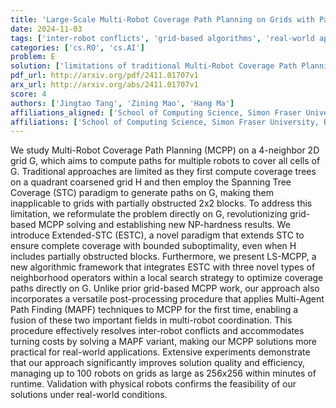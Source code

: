 ```yaml
---
title: 'Large-Scale Multi-Robot Coverage Path Planning on Grids with Path Deconfliction'
date: 2024-11-03
tags: ['inter-robot conflicts', 'grid-based algorithms', 'real-world applications', 'path deconfliction', 'local search strategy', 'Multi-Robot Coverage Path Planning', 'NP-hardness', 'Multi-Agent Path Finding', 'Extended-STC']
categories: ['cs.RO', 'cs.AI']
problem: E
solution: ['limitations of traditional Multi-Robot Coverage Path Planning approaches']
pdf_url: http://arxiv.org/pdf/2411.01707v1
arx_url: http://arxiv.org/abs/2411.01707v1
score: 4
authors: ['Jingtao Tang', 'Zining Mao', 'Hang Ma']
affiliations_aligned: ['School of Computing Science, Simon Fraser University, Burnaby, BC V5A1S6, Canada', 'School of Computing Science, Simon Fraser University, Burnaby, BC V5A1S6, Canada', 'School of Computing Science, Simon Fraser University, Burnaby, BC V5A1S6, Canada']
affiliations: ['School of Computing Science, Simon Fraser University, Burnaby, BC V5A1S6, Canada']
---
```



We study Multi-Robot Coverage Path Planning (MCPP) on a 4-neighbor 2D grid G, which aims to compute paths for multiple robots to cover all cells of G. Traditional approaches are limited as they first compute coverage trees on a quadrant coarsened grid H and then employ the Spanning Tree Coverage (STC) paradigm to generate paths on G, making them inapplicable to grids with partially obstructed 2x2 blocks. To address this limitation, we reformulate the problem directly on G, revolutionizing grid-based MCPP solving and establishing new NP-hardness results. We introduce Extended-STC (ESTC), a novel paradigm that extends STC to ensure complete coverage with bounded suboptimality, even when H includes partially obstructed blocks. Furthermore, we present LS-MCPP, a new algorithmic framework that integrates ESTC with three novel types of neighborhood operators within a local search strategy to optimize coverage paths directly on G. Unlike prior grid-based MCPP work, our approach also incorporates a versatile post-processing procedure that applies Multi-Agent Path Finding (MAPF) techniques to MCPP for the first time, enabling a fusion of these two important fields in multi-robot coordination. This procedure effectively resolves inter-robot conflicts and accommodates turning costs by solving a MAPF variant, making our MCPP solutions more practical for real-world applications. Extensive experiments demonstrate that our approach significantly improves solution quality and efficiency, managing up to 100 robots on grids as large as 256x256 within minutes of runtime. Validation with physical robots confirms the feasibility of our solutions under real-world conditions.